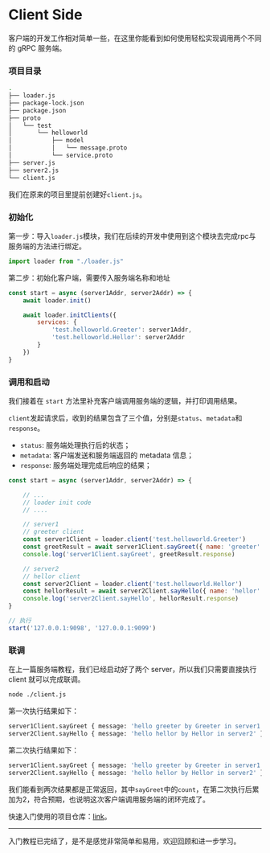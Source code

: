 
# Client Side

客户端的开发工作相对简单一些，在这里你能看到如何使用轻松实现调用两个不同的 gRPC 服务端。

### 项目目录

```sh {13}
.
├── loader.js
├── package-lock.json
├── package.json
├── proto
│   └── test
│       └── helloworld
│           ├── model
│           │   └── message.proto
│           └── service.proto
├── server.js
├── server2.js
└── client.js
```

我们在原来的项目里提前创建好`client.js`。

### 初始化

第一步：导入`loader.js`模块，我们在后续的开发中使用到这个模块去完成rpc与服务端的方法进行绑定。

```js filename="./client.js"
import loader from "./loader.js"
```

第二步：初始化客户端，需要传入服务端名称和地址

```js filename="./client.js"
const start = async (server1Addr, server2Addr) => {
    await loader.init()

    await loader.initClients({
        services: {
            'test.helloworld.Greeter': server1Addr,
            'test.helloworld.Hellor': server2Addr
        }
    })
}
```

### 调用和启动

我们接着在 `start` 方法里补充客户端调用服务端的逻辑，并打印调用结果。

`client`发起请求后，收到的结果包含了三个值，分别是`status`、`metadata`和`response`。
- `status`: 服务端处理执行后的状态；
- `metadata`: 客户端发送和服务端返回的 metadata 信息；
- `response`: 服务端处理完成后响应的结果；

```js filename="./client.js"
const start = async (server1Addr, server2Addr) => {

    // ...
    // loader init code
    // ....

    // server1
    // greeter client
    const server1Client = loader.client('test.helloworld.Greeter')
    const greetResult = await server1Client.sayGreet({ name: 'greeter' })
    console.log('server1Client.sayGreet', greetResult.response)

    // server2
    // hellor client
    const server2Client = loader.client('test.helloworld.Hellor')
    const hellorResult = await server2Client.sayHello({ name: 'hellor' })
    console.log('server2Client.sayHello', hellorResult.response)
}

// 执行
start('127.0.0.1:9098', '127.0.0.1:9099')
```

### 联调

在上一篇服务端教程，我们已经启动好了两个 server，所以我们只需要直接执行 client 就可以完成联调。

```sh
node ./client.js
```

第一次执行结果如下：

```sh
server1Client.sayGreet { message: 'hello greeter by Greeter in server1', count: 1 }
server2Client.sayHello { message: 'hello hellor by Hellor in server2' }
```

第二次执行结果如下：

```sh
server1Client.sayGreet { message: 'hello greeter by Greeter in server1', count: 2 }
server2Client.sayHello { message: 'hello hellor by Hellor in server2' }
```

我们能看到两次结果都是正常返回，其中`sayGreet`中的`count`，在第二次执行后累加为2，符合预期，也说明这次客户端调用服务端的闭环完成了。

快速入门使用的项目仓库：[link](https://github.com/chakhsu/grpcity-basic-demo)。

---

入门教程已完结了，是不是感觉非常简单和易用，欢迎回顾和进一步学习。

<Cards>
    <Card
        title="Proto Loader →"
        href="/start/proto-loader"
    />
    <Card
        title="Server Side →"
        href="/start/server"
    />
</Cards>
